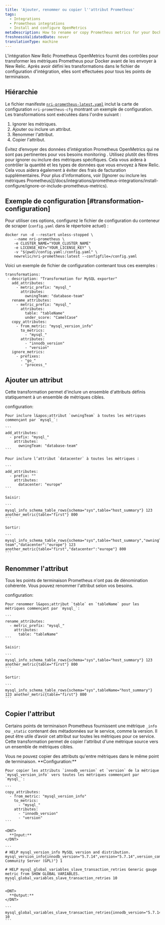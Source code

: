 ```yaml
---
title: 'Ajouter, renommer ou copier l''attribut Prometheus'
tags:
  - Integrations
  - Prometheus integrations
  - Install and configure OpenMetrics
metaDescription: How to rename or copy Prometheus metrics for your Docker integration before sending them to New Relic.
freshnessValidatedDate: never
translationType: machine
---
```


L&apos;intégration New Relic Prometheus OpenMetrics fournit des contrôles pour transformer les métriques Prometheus pour Docker avant de les envoyer à New Relic. Après avoir défini les transformations dans le fichier de configuration d&apos;intégration, elles sont effectuées pour tous les points de terminaison.

## Hiérarchie

Le fichier manifeste [`nri-prometheus-latest.yaml`](https://download.newrelic.com/infrastructure_agent/integrations/kubernetes/nri-prometheus-latest.yaml) inclut la carte de configuration `nri-prometheus-cfg` montrant un exemple de configuration. Les transformations sont exécutées dans l&apos;ordre suivant :

1. Ignorer les métriques.
2. Ajouter ou inclure un attribut.
3. Renommer l&apos;attribut.
4. Copier l&apos;attribut.

<Callout variant="important">
  Évitez d’envoyer des données d’intégration Prometheus OpenMetrics qui ne sont pas pertinentes pour vos besoins monitoring . Utilisez plutôt des filtres pour ignorer ou inclure des métriques spécifiques. Cela vous aidera à contrôler la quantité et les types de données que vous envoyez à New Relic. Cela vous aidera également à éviter des frais de facturation supplémentaires. Pour plus d&apos;informations, voir [Ignorer ou inclure les métriques Prometheus](/docs/integrations/prometheus-integrations/install-configure/ignore-or-include-prometheus-metrics).
</Callout>

## Exemple de configuration [#transformation-configuration]

Pour utiliser ces options, configurez le fichier de configuration du conteneur de scraper (`config.yaml` dans le répertoire actuel) :

```
docker run -d --restart unless-stopped \
    --name nri-prometheus \
    -e CLUSTER_NAME="YOUR_CLUSTER_NAME"
    -e LICENSE_KEY="YOUR_LICENSE_KEY" \
    -v "$(pwd)/config.yaml:/config.yaml" \
    newrelic/nri-prometheus:latest --configfile=/config.yaml
```

Voici un exemple de fichier de configuration contenant tous ces exemples :

```
transformations:
 - description: "Transformation for MySQL exporter"
   add_attributes:
     - metric_prefix: "mysql_"
       attributes:
         owningTeam: "database-team"
   rename_attributes:
     - metric_prefix: "mysql_"
       attributes:
         table: "tableName"
         under_score: "CamelCase"
   copy_attributes:
     - from_metric: "mysql_version_info"
       to_metrics:
         - "mysql_"
       attributes:
         - "innodb_version"
         - "version"
   ignore_metrics:
     - prefixes:
       - "go_"
       - "process_"
```

## Ajouter un attribut

Cette transformation permet d&apos;inclure un ensemble d&apos;attributs définis statiquement à un ensemble de métriques cibles.

<CollapserGroup>
  <Collapser id="example-copy" title="Ajouter un attribut">
    configuration:

    Pour inclure l&apos;attribut `owningTeam` à toutes les métriques commençant par `mysql_`:

    ```
    add_attributes:
      - prefix: "mysql_"
        attributes: 
          owningTeam: "database-team"
    ```

    Pour inclure l’attribut `datacenter` à toutes les métriques :

    ```
    add_attributes:
      - prefix: ""
        attributes: 
          datacenter: "europe"
    ```

    Saisir:

    ```
    mysql_info_schema_table_rows{schema="sys",table="host_summary"} 123 another_metric{table="first"} 800
    ```

    Sortir:

    ```
    mysql_info_schema_table_rows{schema="sys",table="host_summary","owningTeam":"database-team","datacenter":"europe"} 123 another_metric{table="first","datacenter":"europe"} 800
    ```
  </Collapser>
</CollapserGroup>

## Renommer l&apos;attribut

Tous les points de terminaison Prometheus n&apos;ont pas de dénomination cohérente. Vous pouvez renommer l&apos;attribut selon vos besoins.

<CollapserGroup>
  <Collapser id="example-rename" title="Renommer l'attribut">
    configuration:

    Pour renommer l&apos;attribut `table` en `tableName` pour les métriques commençant par `mysql_`:

    ```
    rename_attributes:
      - metric_prefix: "mysql_" 
        attributes:
          table: "tableName"
    ```

    Saisir:

    ```
    mysql_info_schema_table_rows{schema="sys",table="host_summary"} 123 another_metric{table="first"} 800
    ```

    Sortir:

    ```
    mysql_info_schema_table_rows{schema="sys",tableName="host_summary"} 123 another_metric{table="first"} 800
    ```
  </Collapser>
</CollapserGroup>

## Copier l&apos;attribut

Certains points de terminaison Prometheus fournissent une métrique `_info` ou `_static` contenant des métadonnées sur le service, comme la version. Il peut être utile d’avoir cet attribut sur toutes les métriques pour ce service. Cette transformation permet de copier l&apos;attribut d&apos;une métrique source vers un ensemble de métriques cibles.

<Callout variant="important">
  Vous ne pouvez copier des attributs qu&apos;entre métriques dans le même point de terminaison.
</Callout>

<CollapserGroup>
  <Collapser id="example-copy" title="Copier l'attribut">
    <DNT>
      **Configuration:**
    </DNT>

    Pour copier les attributs `innodb_version` et `version` de la métrique `mysql_version_info` vers toutes les métriques commençant par `mysql_`:

    ```
    copy_attributes:
      - from_metric: "mysql_version_info"
        to_metrics:
          - "mysql_" 
        attributes: 
          - "innodb_version"
          - "version"
    ```

    <DNT>
      **Input:**
    </DNT>

    ```
    # HELP mysql_version_info MySQL version and distribution. mysql_version_info{innodb_version="5.7.14",version="5.7.14",version_comment="MySQL Community Server (GPL)"} 1

    # HELP mysql_global_variables_slave_transaction_retries Generic gauge metric from SHOW GLOBAL VARIABLES. mysql_global_variables_slave_transaction_retries 10
    ```

    <DNT>
      **Output:**
    </DNT>

    ```
    mysql_global_variables_slave_transaction_retries{innodb_version="5.7.14",version="5.7.14"} 10
    ```
  </Collapser>
</CollapserGroup>